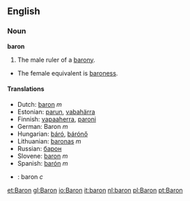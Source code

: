 ==English==
=== Noun ===

'''baron'''

#The male ruler of a [[barony]].
*The female equivalent is [[baroness]].

====Translations====
*Dutch: [[baron]] ''m''
*Estonian: [[parun]], [[vabahärra]]
*Finnish: [[vapaaherra]], [[paroni]]
*German: Baron ''m''
*Hungarian: [[báró]], [[bárónő]]
*Lithuanian: [[baronas]] ''m''
*Russian: [[барон]]
*Slovene: [[baron]] ''m''
*Spanish: [[barón]] ''m''
*{{sv}}: baron ''c''

[[et:Baron]]
[[gl:Baron]]
[[io:Baron]]
[[it:baron]]
[[nl:baron]]
[[pl:Baron]]
[[pt:Baron]]